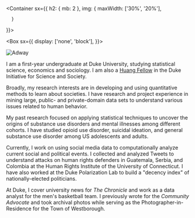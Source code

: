 
<Container
  sx={{
    h2: { mb: 2 },
    img: {
        maxWidth: ['30%', '20%'],
        
      }
  }}>

<Box sx={{
  display: ['none', 'block'],
}}>

![Adway](/adway.png)

</Box>

<div>

I am a first-year undergraduate at Duke University, studying statistical science, economics and sociology. I am also a [Huang Fellow](https://scienceandsociety.duke.edu/learn/undergraduate-programs/huang-fellows-program/) in the Duke Initiative for Science and Society.

Broadly, my research interests are in developing and using quantitative methods to learn about societies. I have research and project experience in mining large, public- and private-domain data sets to understand various issues related to human behavior.

My past research focused on applying statistical techniques to uncover the origins of substance use disorders and mental illnesses among different cohorts. I have studied opioid use disorder, suicidal ideation, and general substance use disorder among US adolescents and adults.

Currently, I work on using social media data to computationally analyze current social and political events. I collected and analyzed Tweets to understand attacks on human rights defenders in Guatemala, Serbia, and Colombia at the Human Rights Institute of the University of Connecticut. I have also worked at the Duke Polarization Lab to build a "decency index" of nationally-elected politicians.

At Duke, I cover university news for _The Chronicle_ and work as a data analyst for the men's basketball team. I previously wrote for the _Community Advocate_ and took archival photos while serving as the Photographer-in-Residence for the Town of Westborough.

</div>

</Container>

